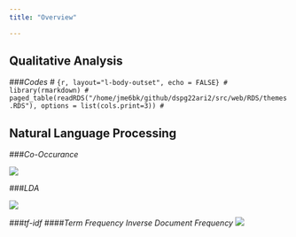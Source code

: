 ```yaml
---
title: "Overview"

---
```

## Qualitative Analysis

###*Codes*
# ```{r, layout="l-body-outset", echo = FALSE}
# library(rmarkdown)
# paged_table(readRDS("/home/jme6bk/github/dspg22ari2/src/web/RDS/themes.RDS"), options = list(cols.print=3))
# ```

## Natural Language Processing
###*Co-Occurance*

![](www/co-occurence.png)

###*LDA*

![ ](www/topic_model.png)


###*tf-idf*
####*Term Frequency Inverse Document Frequency*
![ ](www/tf_idf.png)


